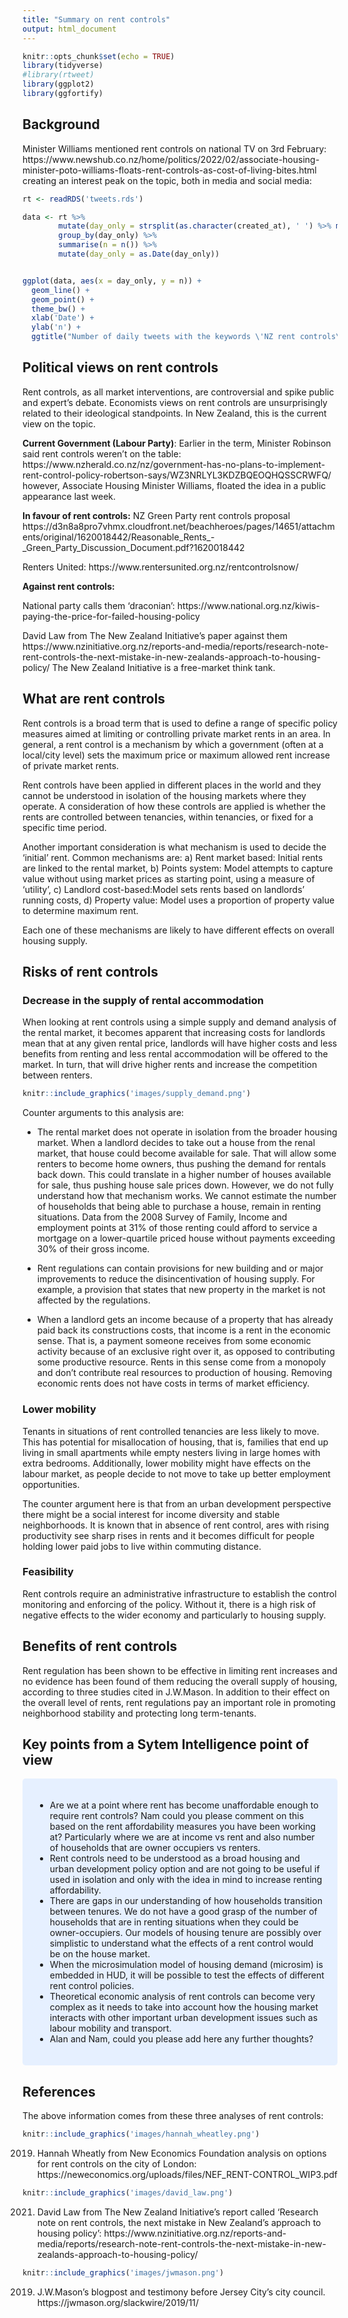 ```yaml
---
title: "Summary on rent controls"
output: html_document
---
```


```r
knitr::opts_chunk$set(echo = TRUE)
library(tidyverse)
#library(rtweet)
library(ggplot2)
library(ggfortify)

```

## Background
Minister Williams mentioned rent controls on national TV on 3rd February: 
https://www.newshub.co.nz/home/politics/2022/02/associate-housing-minister-poto-williams-floats-rent-controls-as-cost-of-living-bites.html creating an interest peak on the topic, both in media and social media: 

```r

rt <- readRDS('tweets.rds')

data <- rt %>%
        mutate(day_only = strsplit(as.character(created_at), ' ') %>% map_chr(.,1)) %>%
        group_by(day_only) %>%
        summarise(n = n()) %>%
        mutate(day_only = as.Date(day_only))


ggplot(data, aes(x = day_only, y = n)) +
  geom_line() +
  geom_point() +
  theme_bw() +
  xlab('Date') +
  ylab('n') +
  ggtitle("Number of daily tweets with the keywords \'NZ rent controls\'")

```



## Political views on rent controls
Rent controls, as all market interventions, are controversial and spike public and expert's debate. Economists views on rent controls are unsurprisingly related to their ideological standpoints. In New Zealand, this is the current view on the topic.

**Current Government (Labour Party)**:
Earlier in the term, Minister Robinson said rent controls weren't on the table: https://www.nzherald.co.nz/nz/government-has-no-plans-to-implement-rent-control-policy-robertson-says/WZ3NRLYL3KDZBQEOQHQSSCRWFQ/
however, Associate Housing Minister Williams, floated the idea in a public appearance last week. 


**In favour of rent controls:**
NZ Green Party rent controls proposal https://d3n8a8pro7vhmx.cloudfront.net/beachheroes/pages/14651/attachments/original/1620018442/Reasonable_Rents_-_Green_Party_Discussion_Document.pdf?1620018442

Renters United: https://www.rentersunited.org.nz/rentcontrolsnow/

**Against rent controls:** 

National party calls them 'draconian': https://www.national.org.nz/kiwis-paying-the-price-for-failed-housing-policy

David Law from The New Zealand Initiative's paper against them https://www.nzinitiative.org.nz/reports-and-media/reports/research-note-rent-controls-the-next-mistake-in-new-zealands-approach-to-housing-policy/
The New Zealand Initiative is a free-market think tank. 

## What are rent controls
Rent controls is a broad term that is used to define a range of specific policy measures aimed at limiting or controlling private market rents in an area. 
In general, a rent control is a mechanism by which a government (often at a local/city level) sets the maximum price or maximum allowed rent increase of private market rents. 

Rent controls have been applied in different places in the world and they cannot be understood in isolation of the housing markets where they operate. 
A consideration of how these controls are applied is whether the rents are controlled between tenancies, within tenancies, or fixed for a specific time period. 

Another important consideration is what mechanism is used to decide the 'initial' rent. Common mechanisms are: a) Rent market based: Initial rents are linked to the rental market, b) Points system: Model attempts to capture value without using market prices as starting point, using a measure of 'utility', c) Landlord cost-based:Model sets rents based on landlords' running costs, d) Property value: Model uses a proportion of property value to determine maximum rent. 

Each one of these mechanisms are likely to have different effects on overall housing supply. 

## Risks of rent controls

### Decrease in the supply of rental accommodation
When looking at rent controls using a simple supply and demand analysis of the rental market, it becomes apparent that increasing costs for landlords mean that at any given rental price, landlords will have higher costs and less benefits from renting and less rental accommodation will be offered to the market. In turn, that will drive higher rents and increase the competition between renters. 

```r
knitr::include_graphics('images/supply_demand.png')

```

Counter arguments to this analysis are:

- The rental market does not operate in isolation from the broader housing market. When a landlord decides to take out a house from the renal market, that house could become available for sale. That will allow some renters to become home owners, thus pushing the demand for rentals back down. This could translate in a higher number of houses available for sale, thus pushing house sale prices down. However, we do not fully understand how that mechanism works. We cannot estimate the number of households that being able to purchase a house, remain in renting situations. Data from the 2008 Survey of Family, Income and employment points at 31% of those renting could afford to service a mortgage on a lower-quartile priced house without payments exceeding 30% of their gross income. 

- Rent regulations can contain provisions for new building and or major improvements to reduce the disincentivation of housing supply. For example, a provision that states that new property in the market is not affected by the regulations. 

- When a landlord gets an income because of a property that has already paid back its constructions costs, that income is a rent in the economic sense. That is, a payment someone receives from some economic activity because of an exclusive right over it, as opposed to contributing some productive resource. Rents in this sense come from a monopoly and don't contribute real resources to production of housing. Removing economic rents does not have costs in terms of market efficiency. 


### Lower mobility

Tenants in situations of rent controlled tenancies are less likely to move. This has potential for misallocation of housing, that is, families that end up living in small apartments while empty nesters living in large homes with extra bedrooms. Additionally, lower mobility might have effects on the labour market, as people decide to not move to take up better employment opportunities. 

The counter argument here is that from an urban development perspective there might be a social interest for income diversity and stable neighborhoods. It is known that in absence of rent control, ares with rising productivity see sharp rises in rents and it becomes difficult for people holding lower paid jobs to live within commuting distance. 

### Feasibility

Rent controls require an administrative infrastructure to establish the control monitoring and enforcing of the policy. Without it, there is a high risk of negative effects to the wider economy and particularly to housing supply. 


## Benefits of rent controls

Rent regulation has been shown to be effective in limiting rent increases and no evidence has been found of them reducing the overall supply of housing, according to three studies cited in J.W.Mason. 
In addition to their effect on the overall level of rents, rent regulations pay an important role in promoting neighborhood stability and protecting long term-tenants. 


## Key points from a Sytem Intelligence point of view

<style>
div.blue { background-color:#e6f0ff; border-radius: 5px; padding: 20px;}
</style>
<div class = "blue">

- Are we at a point where rent has become unaffordable enough to require rent controls? Nam could you please comment on this based on the rent affordability measures you have been working at? Particularly where we are at income vs rent and also number of households that are owner occupiers vs renters.
- Rent controls need to be understood as a broad housing and urban development policy option and are not going to be useful if used in isolation and only with the idea in mind to increase renting affordability.  
- There are gaps in our understanding of how households transition between tenures. We do not have a good grasp of the number of households that are in renting situations when they could be owner-occupiers. Our models of housing tenure are possibly over simplistic to understand what the effects of a rent control would be on the house market. 
- When the microsimulation model of housing demand (microsim) is embedded in HUD, it will be possible to test the effects of different rent control policies.  
- Theoretical economic analysis of rent controls can become very complex as it needs to take into account how the housing market interacts with other important urban development issues such as labour mobility and transport. 
- Alan and Nam, could you please add here any further thoughts?

</div>

## References

The above information comes from these three analyses of rent controls:

```r
knitr::include_graphics('images/hannah_wheatley.png')
```


(2019) Hannah Wheatly from New Economics Foundation analysis on options for rent controls on the city of London: 
https://neweconomics.org/uploads/files/NEF_RENT-CONTROL_WIP3.pdf


```r
knitr::include_graphics('images/david_law.png')

```

(2021) David Law from The New Zealand Initiative's report called 'Research note on rent controls, the next mistake in New Zealand's approach to housing policy': https://www.nzinitiative.org.nz/reports-and-media/reports/research-note-rent-controls-the-next-mistake-in-new-zealands-approach-to-housing-policy/

```r
knitr::include_graphics('images/jwmason.png')
```

(2019) J.W.Mason's blogpost and testimony before Jersey City's city council. https://jwmason.org/slackwire/2019/11/


